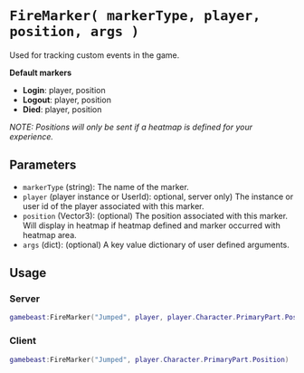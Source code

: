 # `FireMarker( markerType, player, position, args )`

Used for tracking custom events in the game.

**Default markers**
- **Login**: player, position
- **Logout**: player, position
- **Died**: player, position


*NOTE: Positions will only be sent if a heatmap is defined for your experience.*

## Parameters

- `markerType` (string):  The name of the marker.
- `player` (player instance or UserId): optional, server only) The instance or user id of the player associated with this marker.
- `position` (Vector3): (optional) The position associated with this marker. Will display in heatmap if heatmap defined and marker occurred with heatmap area.
- `args` (dict): (optional) A key value dictionary of user defined arguments.


## Usage
### Server
```lua
gamebeast:FireMarker("Jumped", player, player.Character.PrimaryPart.Position)
```

### Client
```lua 
gamebeast:FireMarker("Jumped", player.Character.PrimaryPart.Position)
```

